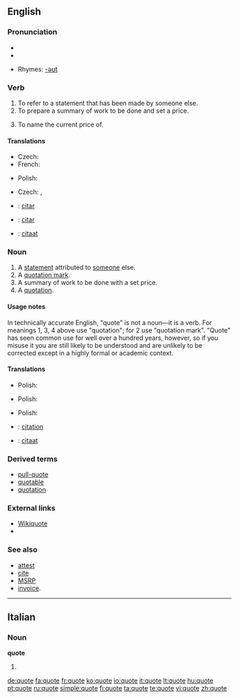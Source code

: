 {{see|Quote}}
==English==

===Pronunciation===
* {{IPA|/kwəʊt/}}
* {{audio|en-us-quote.ogg|Audio (US)}}

* Rhymes: [[Rhymes:English:-əʊt|-əʊt]]

===Verb===
{{en-verb|quotes|quoting|quoted}}

# To refer to a statement that has been made by someone else.
# To prepare a summary of work to be done and set a price.
# {{context|Commerce}} To name the current price of.

====Translations====
{{trans-top|to refer to a statement that has been made by someone else}}
* Czech: {{t-|cs|citovat}}
* French: {{t+|fr|citer}}
{{trans-mid}}
* Polish: {{t|pl|cytować}}
{{trans-bottom}}

{{trans-top|to name the current price of a financial security}}
* Czech: {{t-|cs|kótovat}}, {{t-|cs|kotovat}}
{{trans-mid}}
{{trans-bottom}}
{{checktrans-top}}
<!--added {{ttbc}}s here.-->
* {{ttbc|Spanish}}: [[citar]]
* {{ttbc|Portuguese}}: [[citar]]
* {{ttbc|Dutch}}: [[citaat]]
{{trans-bottom}}

===Noun===
{{en-noun}}

# A [[statement]] attributed to [[someone]] else.
# A [[quotation mark]].
# A summary of work to be done with a set price.
# A [[quotation]].

====Usage notes====
{{unreferenced}}
In technically accurate English, "quote" is not a noun&mdash;it is a verb.  For meanings 1, 3, 4 above use "quotation"; for 2 use "quotation mark".  "Quote" has seen common use for well over a hundred years, however, so if you misuse it you are still likely to be understood and are unlikely to be corrected except in a highly formal or academic context.

====Translations====
{{trans-top|a statement attributed to someone else}}
* Polish: {{t+|pl|cytat}}
{{trans-mid}}
{{trans-bottom}}

{{trans-top|a quotation mark}}
* Polish: {{t+|pl|cudzysłów}}
{{trans-mid}}
{{trans-bottom}}

{{trans-top|a summary of work to be done with a set price}}
{{trans-mid}}
{{trans-bottom}}

{{trans-top|a quotation}}
* Polish: {{t+|pl|cytat}}
{{trans-mid}}
{{trans-bottom}}

{{checktrans-top}}
* {{ttbc|French}}: [[citation]]
* {{ttbc|Dutch}}: [[citaat]]
{{checktrans-bottom}}

===Derived terms===
* [[pull-quote]]
* [[quotable]]
* [[quotation]]

===External links===
* [[wikiquote:|Wikiquote]]
* {{pedialite}}

===See also===
* [[attest]]
* [[cite]]
* [[w:MSRP|MSRP]]
* [[w:invoice|invoice]].

----

==Italian==

===Noun===
'''quote''' {{f}}

# {{plural of|quota|lang=Italian}}

[[de:quote]]
[[fa:quote]]
[[fr:quote]]
[[ko:quote]]
[[io:quote]]
[[it:quote]]
[[lt:quote]]
[[hu:quote]]
[[pt:quote]]
[[ru:quote]]
[[simple:quote]]
[[fi:quote]]
[[ta:quote]]
[[te:quote]]
[[vi:quote]]
[[zh:quote]]